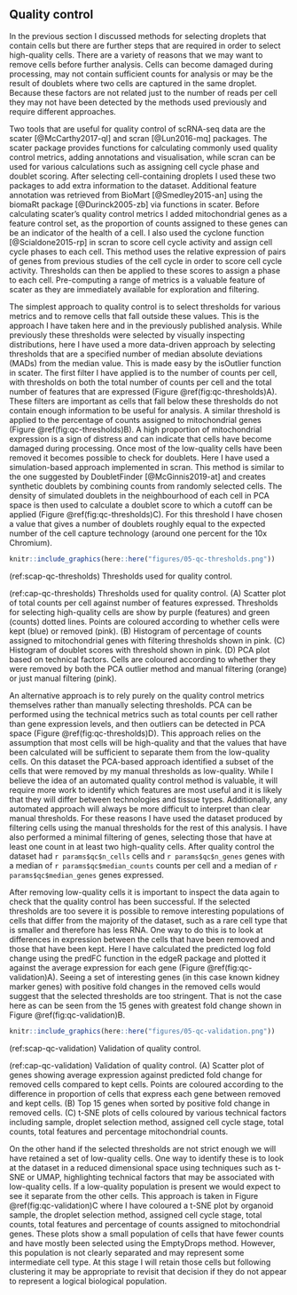 ## Quality control

In the previous section I discussed methods for selecting droplets that contain
cells but there are further steps that are required in order to select
high-quality cells. There are a variety of reasons that we may want to remove
cells before further analysis. Cells can become damaged during processing, may
not contain sufficient counts for analysis or may be the result of doublets
where two cells are captured in the same droplet. Because these factors are not
related just to the number of reads per cell they may not have been detected
by the methods used previously and require different approaches.

Two tools that are useful for quality control of scRNA-seq data are the scater
[@McCarthy2017-ql] and scran [@Lun2016-mq] packages. The scater package
provides functions for calculating commonly used quality control metrics,
adding annotations and visualisation, while scran can be used for various
calculations such as assigning cell cycle phase and doublet scoring. After
selecting cell-containing droplets I used these two packages to add extra
information to the dataset. Additional feature annotation was retrieved from
BioMart [@Smedley2015-an] using the biomaRt package [@Durinck2005-zb] via
functions in scater. Before calculating scater's quality control metrics I
added mitochondrial genes as a feature control set, as the proportion of counts
assigned to these genes can be an indicator of the health of a cell. I also
used the cyclone function [@Scialdone2015-rp] in scran to score cell cycle
activity and assign cell cycle phases to each cell. This method uses the
relative expression of pairs of genes from previous studies of the cell cycle
in order to score cell cycle activity. Thresholds can then be applied to these
scores to assign a phase to each cell. Pre-computing a range of metrics is a
valuable feature of scater as they are immediately available for exploration
and filtering.

The simplest approach to quality control is to select thresholds for various
metrics and to remove cells that fall outside these values. This is the
approach I have taken here and in the previously published analysis. While
previously these thresholds were selected by visually inspecting distributions,
here I have used a more data-driven approach by selecting thresholds that are a
specified number of median absolute deviations (MADs) from the median value.
This is made easy by the isOutlier function in scater. The first filter I have
applied is to the number of counts per cell, with thresholds on both the total
number of counts per cell and the total number of features that are expressed
(Figure \@ref(fig:qc-thresholds)A). These filters are important as cells that
fall below these thresholds do not contain enough information to be useful for
analysis. A similar threshold is applied to the percentage of counts assigned
to mitochondrial genes (Figure \@ref(fig:qc-thresholds)B). A high proportion of
mitochondrial expression is a sign of distress and can indicate that cells have
become damaged during processing. Once most of the low-quality cells have been
removed it becomes possible to check for doublets. Here I have used a
simulation-based approach implemented in scran. This method is similar to the
one suggested by DoubletFinder [@McGinnis2019-at] and creates synthetic
doublets by combining counts from randomly selected cells. The density of
simulated doublets in the neighbourhood of each cell in PCA space is then used
to calculate a doublet score to which a cutoff can be applied (Figure
\@ref(fig:qc-thresholds)C). For this threshold I have chosen a value that gives
a number of doublets roughly equal to the expected number of the cell capture
technology (around one percent for the 10x Chromium).

```r
knitr::include_graphics(here::here("figures/05-qc-thresholds.png"))
```

(ref:scap-qc-thresholds) Thresholds used for quality control.

(ref:cap-qc-thresholds) Thresholds used for quality control. (A) Scatter plot of total counts per cell against number of features expressed. Thresholds for selecting high-quality cells are show by purple (features) and green (counts) dotted lines. Points are coloured according to whether cells were kept (blue) or removed (pink). (B) Histogram of percentage of counts assigned to mitochondrial genes with filtering thresholds shown in pink. (C) Histogram of doublet scores with threshold shown in pink. (D) PCA plot based on technical factors. Cells are coloured according to whether they were removed by both the PCA outlier method and manual filtering (orange) or just manual filtering (pink).

An alternative approach is to rely purely on the quality control metrics
themselves rather than manually selecting thresholds. PCA can be performed
using the technical metrics such as total counts per cell rather than gene
expression levels, and then outliers can be detected in PCA space (Figure
\@ref(fig:qc-thresholds)D). This approach relies on the assumption that most
cells will be high-quality and that the values that have been calculated will
be sufficient to separate them from the low-quality cells. On this dataset the
PCA-based approach identified a subset of the cells that were removed by my
manual thresholds as low-quality. While I believe the idea of an automated
quality control method is valuable, it will require more work to identify which
features are most useful and it is likely that they will differ between
technologies and tissue types. Additionally, any automated approach will always
be more difficult to interpret than clear manual thresholds. For these reasons
I have used the dataset produced by filtering cells using the manual thresholds
for the rest of this analysis. I have also performed a minimal filtering of
genes, selecting those that have at least one count in at least two
high-quality cells. After quality control the dataset had `r params$qc$n_cells`
cells and `r params$qc$n_genes` genes with a median of
`r params$qc$median_counts` counts per cell and a median of
`r params$qc$median_genes` genes expressed.

After removing low-quality cells it is important to inspect the data again to
check that the quality control has been successful. If the selected thresholds
are too severe it is possible to remove interesting populations of cells that
differ from the majority of the dataset, such as a rare cell type that is
smaller and therefore has less RNA. One way to do this is to look at
differences in expression between the cells that have been removed and those
that have been kept. Here I have calculated the predicted log fold change using
the predFC function in the edgeR package and plotted it against the average
expression for each gene (Figure \@ref(fig:qc-validation)A). Seeing a set of
interesting genes (in this case known kidney marker genes) with positive fold
changes in the removed cells would suggest that the selected thresholds are too
stringent. That is not the case here as can be seen from the 15 genes with
greatest fold change shown in Figure \@ref(fig:qc-validation)B.

```r
knitr::include_graphics(here::here("figures/05-qc-validation.png"))
```

(ref:scap-qc-validation) Validation of quality control.

(ref:cap-qc-validation) Validation of quality control. (A) Scatter plot of genes showing average expression against predicted fold change for removed cells compared to kept cells. Points are coloured according to the difference in proportion of cells that express each gene between removed and kept cells. (B) Top 15 genes when sorted by positive fold change in removed cells. (C) t-SNE plots of cells coloured by various technical factors including sample, droplet selection method, assigned cell cycle stage, total counts, total features and percentage mitochondrial counts.

On the other hand if the selected thresholds are not strict enough we will have
retained a set of low-quality cells. One way to identify these is to look at
the dataset in a reduced dimensional space using techniques such as t-SNE or
UMAP, highlighting technical factors that may be associated with low-quality
cells. If a low-quality population is present we would expect to see it
separate from the other cells. This approach is taken in Figure
\@ref(fig:qc-validation)C where I have coloured a t-SNE plot by organoid
sample, the droplet selection method, assigned cell cycle stage, total counts,
total features and percentage of counts assigned to mitochondrial genes. These
plots show a small population of cells that have fewer counts and have mostly
been selected using the EmptyDrops method. However, this population is not
clearly separated and may represent some intermediate cell type. At this stage
I will retain those cells but following clustering it may be appropriate to
revisit that decision if they do not appear to represent a logical biological
population.
